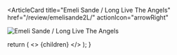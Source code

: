 <ArticleCard
  title="Emeli Sande / Long Live The Angels"
  href="/review/emelisande2L/"
  actionIcon="arrowRight"
>

![Emeli Sande / Long Live The Angels](../../images/cd/emelisande2L.jpg) 

</ArticleCard>

  return (
    <>
      {children}
    </>
  );
}